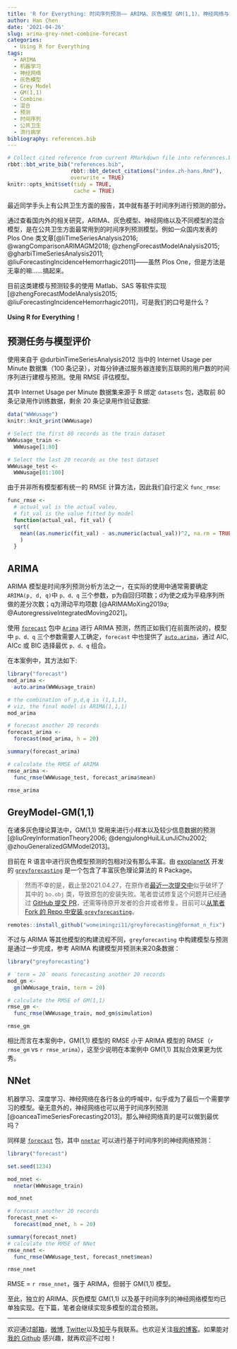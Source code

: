 ```yaml
---
title: 'R for Everything: 时间序列预测—— ARIMA、灰色模型 GM(1,1)、神经网络与混合预测（上）'
author: Han Chen
date: '2021-04-26'
slug: arima-grey-nnet-combine-forecast
categories:
  - Using R for Everything
tags:
  - ARIMA
  - 机器学习
  - 神经网络
  - 灰色模型
  - Grey Model
  - GM(1,1)
  - Combine
  - 混合
  - 预测
  - 时间序列
  - 公共卫生
  - 流行病学
bibliography: references.bib
---
```

```r
# Collect cited reference from current RMarkdown file into references.bib file
rbbt::bbt_write_bib("references.bib",
                    rbbt::bbt_detect_citations("index.zh-hans.Rmd"), 
                    overwrite = TRUE)
knitr::opts_knit$set(tidy = TRUE,
                     cache = TRUE)
```

最近同学手头上有公共卫生方面的报告，其中就有基于时间序列进行预测的部分。

通过查看国内外的相关研究，ARIMA、灰色模型、神经网络以及不同模型的混合模型，是在公共卫生方面最常用到的时间序列预测模型。例如一众国内发表的 Plos One 类文章[@liTimeSeriesAnalysis2016; @wangComparisonARIMAGM2018; @zhengForecastModelAnalysis2015; @gharbiTimeSeriesAnalysis2011; @liuForecastingIncidenceHemorrhagic2011]------虽然 Plos One，但是方法是无辜的嘛......搞起来。

目前这类建模与预测较多的使用 Matlab、SAS 等软件实现 [@zhengForecastModelAnalysis2015; @liuForecastingIncidenceHemorrhagic2011]，可是我们的口号是什么？

**Using R for Everything！**

## 预测任务与模型评价

使用来自于 @durbinTimeSeriesAnalysis2012 当中的 Internet Usage per Minute 数据集（100 条记录），对每分钟通过服务器连接到互联网的用户数的时间序列进行建模与预测。使用 RMSE 评估模型。

其中 Internet Usage per Minute 数据集来源于 R 绑定 `datasets` 包，选取前 80 条记录用作训练数据，剩余 20 条记录用作验证数据:

```r
data("WWWusage")
knitr::knit_print(WWWusage)

# Select the first 80 records as the train dataset
WWWusage_train <-
  WWWusage[1:80]

# Select the last 20 records as the test dataset
WWWusage_test <-
  WWWusage[81:100]
```

由于并非所有模型都有统一的 RMSE 计算方法，因此我们自行定义 `func_rmse`:

```r
func_rmse <-
  # actual_val is the actual valeu,
  # fit_val is the value fitted by model
  function(actual_val, fit_val) {
  sqrt(
    mean((as.numeric(fit_val) - as.numeric(actual_val))^2, na.rm = TRUE)
    )
  }
```

## ARIMA

ARIMA 模型是时间序列预测分析方法之一，在实际的使用中通常需要确定 `ARIMA(p, d, q)`中 `p、d、q` 三个参数，p为自回归项数；d为使之成为平稳序列所做的差分次数；q为滑动平均项数 [@ARIMAMoXing2019a; @AutoregressiveIntegratedMoving2021]。

使用 [`forecast`](https://pkg.robjhyndman.com/forecast/) 包中 [`Arima`](https://pkg.robjhyndman.com/forecast/reference/Arima.html) 进行 ARIMA 预测，然而正如我们在前面所说的，模型中 `p、d、q` 三个参数需要人工确定，`forecast` 中也提供了 [`auto.arima`](https://pkg.robjhyndman.com/forecast/reference/auto.arima.html)，通过 AIC, AICc 或 BIC 选择最优 `p、d、q` 组合。

在本案例中，其方法如下:

```r
library("forecast")
mod_arima <-
  auto.arima(WWWusage_train)

# the combination of p,d,q is (1,1,1),
# viz, the final model is ARIMA(1,1,1)
mod_arima

# forecast another 20 records
forecast_arima <-
  forecast(mod_arima, h = 20)

summary(forecast_arima)

# calculate the RMSE of ARIMA
rmse_arima <-
  func_rmse(WWWusage_test, forecast_arima$mean)

rmse_arima
```

## GreyModel-GM(1,1)

在诸多灰色理论算法中，GM(1,1) 常用来进行小样本以及较少信息数据的预测 [@liuGreyInformationTheory2006; @dengjulongHuiLiLunJiChu2002; @zhouGeneralizedGMModel2013]。

目前在 R 语言中进行灰色模型预测的包相对没有那么丰富。由 [exoplanetX](https://github.com/exoplanetX) 开发的 [`greyforecasting`](https://github.com/exoplanetX/greyforecasting) 是一个包含了丰富灰色理论算法的 R Package。

> 然而不幸的是，截止至2021.04.27，在原作者[最近一次提交中](https://github.com/exoplanetX/greyforecasting/commit/23b51a18e765cde04b5784b6a62ee55fc60bca8b)似乎破坏了其中的 `bo.obj` 类，导致原包的安装失败。笔者尝试修复这个问题并已经通过 [GitHub 提交 PR](https://github.com/exoplanetX/greyforecasting/pull/2)，还需等待原开发者的合并或者修复。目前可以[从笔者 Fork 的 Repo 中安装 `greyforecasting`](https://github.com/womeimingzi11/greyforecasting/tree/format_n_fix)。

```r
remotes::install_github("womeimingzi11/greyforecasting@format_n_fix")
```

不过与 ARIMA 等其他模型的构建流程不同，`greyforecasting` 中构建模型与预测是通过一步完成，参考 ARIMA 构建模型并预测未来20条数据：

```r
library("greyforecasting")

# `term = 20` means forecasting another 20 records
mod_gm <-
  gm(WWWusage_train, term = 20)

# calculate the RMSE of GM(1,1)
rmse_gm <-
  func_rmse(WWWusage_train, mod_gm$simulation)

rmse_gm
```

相比而言在本案例中，GM(1,1) 模型的 RMSE 小于 ARIMA 模型的 RMSE（`r rmse_gm` vs `r rmse_arima`），这至少说明在本案例中 GM(1,1) 其拟合效果更为优秀。

## NNet

机器学习、深度学习、神经网络在各行各业的呼喊中，似乎成为了最后一个需要学习的模型。毫无意外的，神经网络也可以用于时间序列预测[@oanceaTimeSeriesForecasting2013]。那么神经网络真的是可以做到最优吗？

同样是 [`forecast`](https://pkg.robjhyndman.com/forecast/) 包，其中 [`nnetar`](https://pkg.robjhyndman.com/forecast/reference/nnetar.html) 可以进行基于时间序列的神经网络预测：

```r
library("forecast")

set.seed(1234)

mod_nnet <-
  nnetar(WWWusage_train)

mod_nnet

# forecast another 20 records
forecast_nnet <-
  forecast(mod_nnet, h = 20)

summary(forecast_nnet)
# calculate the RMSE of NNet
rmse_nnet <-
  func_rmse(WWWusage_test, forecast_nnet$mean)

rmse_nnet
```

RMSE = `r rmse_nnet`，强于 ARIMA，但弱于 GM(1,1) 模型。

至此，独立的 ARIMA、灰色模型 GM(1,1) 以及基于时间序列的神经网络模型均已单独实现。在下篇，笔者会继续实现多模型的混合预测。

---
欢迎通过[邮箱](mailto://chenhan28@gmail.com)，[微博](https://weibo.com/womeimingzi11), [Twitter](https://twitter.com/chenhan1992)以及[知乎](https://www.zhihu.com/people/womeimingzi)与我联系。也欢迎关注[我的博客](https://https://blog.washman.top/)。如果能对[我的 Github](https://github.com/womeimingzi11) 感兴趣，就再欢迎不过啦！